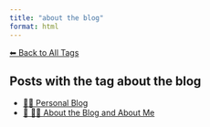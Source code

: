 ```yaml
---
title: "about the blog"
format: html
---
```


[⬅ Back to All Tags](../tags.qmd)

## Posts with the tag **about the blog**

- [🧑‍🏫 Personal Blog](/posts/personal/index.html)
- [📘 🧑‍💻 About the Blog and About Me](/posts/personal/about-the-blog.html)

